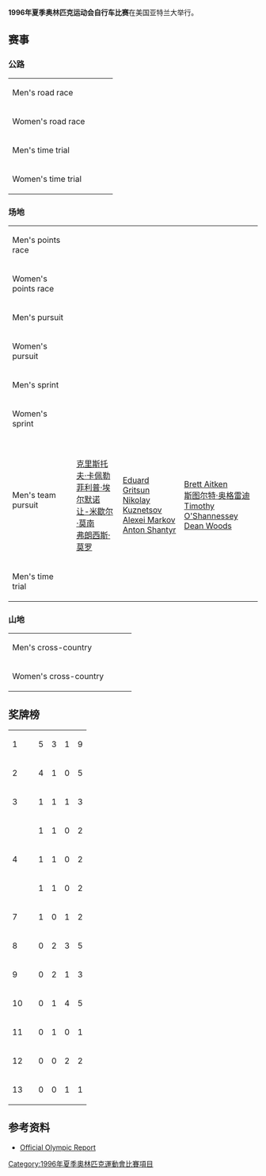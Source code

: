 '''1996年夏季奥林匹克运动会自行车比赛'''在美国亚特兰大举行。

==赛事==
===公路===
{|{{MedalistTable|type=Event|width=160|labelwidth=130}}
|-
|Men's road race<br />{{DetailsLink|Cycling at the 1996 Summer Olympics – Men's individual road race}}
|{{flagIOCmedalist|[[Pascal_Richard|Pascal Richard]]|SUI|1996年夏季}} 
|{{flagIOCmedalist|[[Rolf_Sørensen|Rolf Sørensen]]|DEN|1996年夏季}} 
|{{flagIOCmedalist|[[Max_Sciandri|Max Sciandri]]|GBR|1996年夏季}} 
|-
|Women's road race<br />{{DetailsLink|Cycling at the 1996 Summer Olympics – Women's individual road race}}
|{{flagIOCmedalist|[[让妮·隆哥|让妮·隆哥]]|FRA|1996年夏季}} 
|{{flagIOCmedalist|[[伊梅尔达·基亚帕|伊梅尔达·基亚帕]]|ITA|1996年夏季}} 
|{{flagIOCmedalist|[[克拉拉·休斯|克拉拉·休斯]]|CAN|1996年夏季}} 
|-
|Men's time trial<br />{{DetailsLink|Cycling at the 1996 Summer Olympics – Men's time trial}}
|{{flagIOCmedalist|[[米格尔·安杜兰|米格尔·安杜兰]]|ESP|1996年夏季}} 
|{{flagIOCmedalist|[[Abraham_Olano|Abraham Olano]]|ESP|1996年夏季}} 
|{{flagIOCmedalist|[[Chris_Boardman|Chris Boardman]]|GBR|1996年夏季}} 
|-
|Women's time trial<br />{{DetailsLink|Cycling at the 1996 Summer Olympics – Women's time trial}}
|{{flagIOCmedalist|[[Zulfiya_Zabirova|Zulfiya Zabirova]]|RUS|1996年夏季}} 
|{{flagIOCmedalist|[[让妮·隆哥|让妮·隆哥]]|FRA|1996年夏季}} 
|{{flagIOCmedalist|[[克拉拉·休斯|克拉拉·休斯]]|CAN|1996年夏季}} 
|}

===场地===
{|{{MedalistTable|type=Event|labelwidth=132}}
|-
|Men's points race<br />{{DetailsLink|Cycling at the 1996 Summer Olympics - Men's points race}}
|{{flagIOCmedalist|[[西尔维奥·马丁内洛|西尔维奥·马丁内洛]]|ITA|1996年夏季}} 
|{{flagIOCmedalist|[[Brian_Walton_(cyclist)|Brian Walton]]|CAN|1996年夏季}} 
|{{flagIOCmedalist|[[斯图尔特·奥格雷迪|斯图尔特·奥格雷迪]]|AUS|1996年夏季}} 
|-
|Women's points race<br />{{DetailsLink|Cycling at the 1996 Summer Olympics - Women's points race}}
|{{flagIOCmedalist|[[纳塔莉·朗西安|纳塔莉·朗西安]]|FRA|1996年夏季}} 
|{{flagIOCmedalist|[[Ingrid_Haringa|Ingrid Haringa]]|NED|1996年夏季}} 
|{{flagIOCmedalist|[[Lucy_Tyler-Sharman|Lucy Tyler-Sharman]]|AUS|1996年夏季}} 
|-
|Men's pursuit<br />{{DetailsLink|Cycling at the 1996 Summer Olympics - Men's individual pursuit}}
|{{flagIOCmedalist|[[安德烈亚·科利内利|安德烈亚·科利内利]]|ITA|1996年夏季}} 
|{{flagIOCmedalist|[[菲利普·埃尔默诺|菲利普·埃尔默诺]]|FRA|1996年夏季}} 
|{{flagIOCmedalist|[[布拉德利·麦吉|布拉德利·麦吉]]|AUS|1996年夏季}} 
|-
|Women's pursuit<br />{{DetailsLink|Cycling at the 1996 Summer Olympics - Women's individual pursuit}}
|{{flagIOCmedalist|[[安东内拉·贝卢蒂|安东内拉·贝卢蒂]]|ITA|1996年夏季}} 
|{{flagIOCmedalist|[[玛丽昂·克利涅|玛丽昂·克利涅]]|FRA|1996年夏季}} 
|{{flagIOCmedalist|[[尤迪特·阿恩特|尤迪特·阿恩特]]|GER|1996年夏季}} 
|-
|Men's sprint<br />{{DetailsLink|Cycling at the 1996 Summer Olympics - Men's sprint}}
|{{flagIOCmedalist|[[延斯·菲德勒|延斯·菲德勒]]|GER|1996年夏季}} 
|{{flagIOCmedalist|[[Marty_Nothstein|Marty Nothstein]]|USA|1996年夏季}} 
|{{flagIOCmedalist|[[Curt_Harnett|Curt Harnett]]|CAN|1996年夏季}} 
|-
|Women's sprint<br />{{DetailsLink|Cycling at the 1996 Summer Olympics - Women's sprint}}
|{{flagIOCmedalist|[[Félicia_Ballanger|Félicia Ballanger]]|FRA|1996年夏季}} 
|{{flagIOCmedalist|[[Michelle_Ferris|Michelle Ferris]]|AUS|1996年夏季}} 
|{{flagIOCmedalist|[[Ingrid_Haringa|Ingrid Haringa]]|NED|1996年夏季}} 
|-
|Men's team pursuit<br />{{DetailsLink|Cycling at the 1996 Summer Olympics - Men's team pursuit}}
|{{flagIOCteam|FRA|1996年夏季}} <br />[[克里斯托夫·卡佩勒|克里斯托夫·卡佩勒]]<br />[[菲利普·埃尔默诺|菲利普·埃尔默诺]]<br />[[让-米歇尔·莫南|让-米歇尔·莫南]]<br />[[弗朗西斯·莫罗|弗朗西斯·莫罗]]
|{{flagIOCteam|RUS|1996年夏季}} <br />[[Eduard_Gritsun|Eduard Gritsun]]<br />[[Nikolay_Kuznetsov_(cyclist)|Nikolay Kuznetsov]]<br />[[Alexei_Markov|Alexei Markov]]<br />[[Anton_Shantyr|Anton Shantyr]]
|{{flagIOCteam|AUS|1996年夏季}} <br />[[Brett_Aitken|Brett Aitken]]<br />[[斯图尔特·奥格雷迪|斯图尔特·奥格雷迪]]<br />[[Timothy_O'Shannessey|Timothy O'Shannessey]]<br />[[Dean_Woods|Dean Woods]] 
|-
|Men's time trial<br />{{DetailsLink|Cycling at the 1996 Summer Olympics – Men's 1000m time trial}}
|{{flagIOCmedalist|[[弗洛里安·鲁索|弗洛里安·鲁索]]|FRA|1996年夏季}} 
|{{flagIOCmedalist|[[Erin_Hartwell|Erin Hartwell]]|USA|1996年夏季}} 
|{{flagIOCmedalist|[[Takanobu_Jumonji|Takanobu Jumonji]]|JPN|1996年夏季}} 
|}

===山地===
{|{{MedalistTable|type=Event|width=160|labelwidth=150}}
|-
|Men's cross-country<br />{{DetailsLink|Cycling at the 1996 Summer Olympics - Men's cross-country}}
|{{flagIOCmedalist|[[Bart_Brentjens|Bart Brentjens]]|NED|1996年夏季}} 
|{{flagIOCmedalist|[[Thomas_Frischknecht|Thomas Frischknecht]]|SUI|1996年夏季}} 
|{{flagIOCmedalist|[[米格尔·马蒂内|米格尔·马蒂内]]|FRA|1996年夏季}} 
|-
|Women's cross-country<br />{{DetailsLink|Cycling at the 1996 Summer Olympics - Women's cross-country}}
|{{flagIOCmedalist|[[保拉·佩佐|保拉·佩佐]]|ITA|1996年夏季}} 
|{{flagIOCmedalist|[[Alison_Sydor|Alison Sydor]]|CAN|1996年夏季}} 
|{{flagIOCmedalist|[[Susan_DeMattei|Susan DeMattei]]|USA|1996年夏季}} 
|}

==奖牌榜==
{| {{RankedMedalTable}}
|-
| 1 ||align=left| {{FlagIOC|FRA|1996年夏季}} || 5 || 3 || 1 || 9
|-
| 2 ||align=left| {{FlagIOC|ITA|1996年夏季}} || 4 || 1 || 0 || 5
|-
| 3 ||align=left| {{FlagIOC|NED|1996年夏季}} || 1 || 1 || 1 || 3
|-
|rowspan=3| 4 ||align=left| {{FlagIOC|ESP|1996年夏季}} || 1 || 1 || 0 || 2
|-
|align=left| {{FlagIOC|SUI|1996年夏季}} || 1 || 1 || 0 || 2
|-
|align=left| {{FlagIOC|RUS|1996年夏季}} || 1 || 1 || 0 || 2
|-
| 7 ||align=left| {{FlagIOC|GER|1996年夏季}} || 1 || 0 || 1 || 2
|-
| 8 ||align=left| {{FlagIOC|CAN|1996年夏季}} || 0 || 2 || 3 || 5
|-
| 9 ||align=left| {{FlagIOC|USA|1996年夏季}} || 0 || 2 || 1 || 3
|-
| 10 ||align=left| {{FlagIOC|AUS|1996年夏季}} || 0 || 1 || 4 || 5
|-
| 11 ||align=left| {{FlagIOC|DEN|1996年夏季}} || 0 || 1 || 0 || 1
|-
| 12 ||align=left| {{FlagIOC|GBR|1996年夏季}} || 0 || 0 || 2 || 2
|-
| 13 ||align=left| {{FlagIOC|JPN|1996年夏季}} || 0 || 0 || 1 || 1
|}

==参考资料==
{{Reflist}}
*[https://web.archive.org/web/20070612020125/http://www.la84foundation.org/5va/reports_frmst.htm Official Olympic Report]

{{1996年夏季奥林匹克运动会比赛项目}}
{{奥林匹克运动会自行车比赛}}

[[Category:1996年夏季奧林匹克運動會比賽項目|Category:1996年夏季奧林匹克運動會比賽項目]]